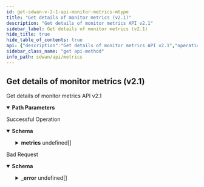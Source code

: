 ```yaml
---
id: get-sdwan-v-2-1-api-monitor-metrics-mtype
title: "Get details of monitor metrics (v2.1)"
description: "Get details of monitor metrics API v2.1"
sidebar_label: Get details of monitor metrics (v2.1)
hide_title: true
hide_table_of_contents: true
api: {"description":"Get details of monitor metrics API v2.1","operationId":"get-sdwan-v2.1-api-monitor-metrics-mtype","parameters":[{"description":"Metric Type","in":"path","name":"mtype","required":true,"schema":{"description":"Mtype","type":"string"}}],"responses":{"200":{"content":{"application/json":{"schema":{"properties":{"metrics":{"description":"Metrics","items":{"properties":{"description":{"description":"Description","type":"string"},"name":{"description":"Name","type":"string"},"statistics":{"description":"Statistics","items":{"description":"Statistics","type":"string"},"type":"array"},"units":{"description":"Units","items":{"description":"Units","type":"string"},"type":"array"}}},"type":"array"}}}}},"description":"Successful Operation"},"400":{"content":{"application/json":{"example":{"value":{"_error":[{"code":"METRIC_NOT_SUPPORTED"}]}},"schema":{"properties":{"_error":{"items":{"properties":{"code":{"type":"string"},"message":{"type":"string"}}},"type":"array"}}}}},"description":"Bad Request"}},"tags":["Metrics"],"method":"get","path":"/sdwan/v2.1/api/monitor/metrics/{mtype}","servers":[{"url":"https://api.sase.paloaltonetworks.com"}],"info":{"contact":{},"description":"List of APIs used to retrieve SDWAN metrics such as badnwidth utilization, TCP transaction, application health, application performance, LQM, flows, interface & system metrics.","title":"Metrics","version":"Latest"},"postman":{"name":"Get details of monitor metrics (v2.1)","description":{"content":"Get details of monitor metrics API v2.1","type":"text/plain"},"url":{"path":["sdwan","v2.1","api","monitor","metrics",":mtype"],"host":["{{baseUrl}}"],"query":[],"variable":[{"disabled":false,"description":{"content":"(Required) Metric Type","type":"text/plain"},"type":"any","value":"","key":"mtype"}]},"header":[{"key":"Accept","value":"application/json"}],"method":"GET"}}
sidebar_class_name: "get api-method"
info_path: sdwan/api/metrics
---
```



## Get details of monitor metrics (v2.1)



Get details of monitor metrics API v2.1

<details style={{"marginBottom":"1rem"}} data-collapsed={false} open={true}><summary style={{}}><strong>Path Parameters</strong></summary><div><ul><ParamsItem className={"paramsItem"} param={{"description":"Metric Type","in":"path","name":"mtype","required":true,"schema":{"description":"Mtype","type":"string"}}}></ParamsItem></ul></div></details><div><ApiTabs><TabItem label={"200"} value={"200"}><div>

Successful Operation

</div><div><MimeTabs groupId={"mime-type"}><TabItem label={"application/json"} value={"application/json"}><SchemaTabs groupId={"schema-tabs"}><TabItem label={"Schema"} value={"Schema"}><details style={{}} data-collapsed={false} open={true}><summary style={{"textAlign":"left"}}><strong>Schema</strong></summary><div style={{"textAlign":"left","marginLeft":"1rem"}}></div><ul style={{"marginLeft":"1rem"}}><SchemaItem collapsible={true} className={"schemaItem"}><details style={{}}><summary style={{}}><strong>metrics</strong><span style={{"opacity":"0.6"}}> undefined[]</span></summary><div style={{"marginLeft":"1rem"}}><div style={{"marginTop":".5rem","marginBottom":".5rem"}}>

Metrics

</div><SchemaItem collapsible={false} name={"description"} required={false} schemaDescription={"Description"} schemaName={"string"} qualifierMessage={undefined} defaultValue={undefined}></SchemaItem><SchemaItem collapsible={false} name={"name"} required={false} schemaDescription={"Name"} schemaName={"string"} qualifierMessage={undefined} defaultValue={undefined}></SchemaItem><SchemaItem collapsible={false} name={"statistics"} required={false} schemaDescription={"Statistics"} schemaName={"string[]"} qualifierMessage={undefined} defaultValue={undefined}></SchemaItem><SchemaItem collapsible={false} name={"units"} required={false} schemaDescription={"Units"} schemaName={"string[]"} qualifierMessage={undefined} defaultValue={undefined}></SchemaItem></div></details></SchemaItem></ul></details></TabItem><TabItem label={"Example (from schema)"} value={"Example (from schema)"}><ResponseSamples responseExample={"{\n  \"metrics\": [\n    {\n      \"description\": \"string\",\n      \"name\": \"string\",\n      \"statistics\": [\n        \"string\"\n      ],\n      \"units\": [\n        \"string\"\n      ]\n    }\n  ]\n}"} language={"json"}></ResponseSamples></TabItem></SchemaTabs></TabItem></MimeTabs></div></TabItem><TabItem label={"400"} value={"400"}><div>

Bad Request

</div><div><MimeTabs groupId={"mime-type"}><TabItem label={"application/json"} value={"application/json"}><SchemaTabs groupId={"schema-tabs"}><TabItem label={"Schema"} value={"Schema"}><details style={{}} data-collapsed={false} open={true}><summary style={{"textAlign":"left"}}><strong>Schema</strong></summary><div style={{"textAlign":"left","marginLeft":"1rem"}}></div><ul style={{"marginLeft":"1rem"}}><SchemaItem collapsible={true} className={"schemaItem"}><details style={{}}><summary style={{}}><strong>_error</strong><span style={{"opacity":"0.6"}}> undefined[]</span></summary><div style={{"marginLeft":"1rem"}}><SchemaItem collapsible={false} name={"code"} required={false} schemaDescription={undefined} schemaName={"string"} qualifierMessage={undefined} defaultValue={undefined}></SchemaItem><SchemaItem collapsible={false} name={"message"} required={false} schemaDescription={undefined} schemaName={"string"} qualifierMessage={undefined} defaultValue={undefined}></SchemaItem></div></details></SchemaItem></ul></details></TabItem><TabItem label={"Example (from schema)"} value={"Example (from schema)"}><ResponseSamples responseExample={"{\n  \"_error\": [\n    {\n      \"code\": \"string\",\n      \"message\": \"string\"\n    }\n  ]\n}"} language={"json"}></ResponseSamples></TabItem><TabItem label={"Example"} value={"Example"}><ResponseSamples responseExample={"{\n  \"value\": {\n    \"_error\": [\n      {\n        \"code\": \"METRIC_NOT_SUPPORTED\"\n      }\n    ]\n  }\n}"} language={"json"}></ResponseSamples></TabItem></SchemaTabs></TabItem></MimeTabs></div></TabItem></ApiTabs></div>
      